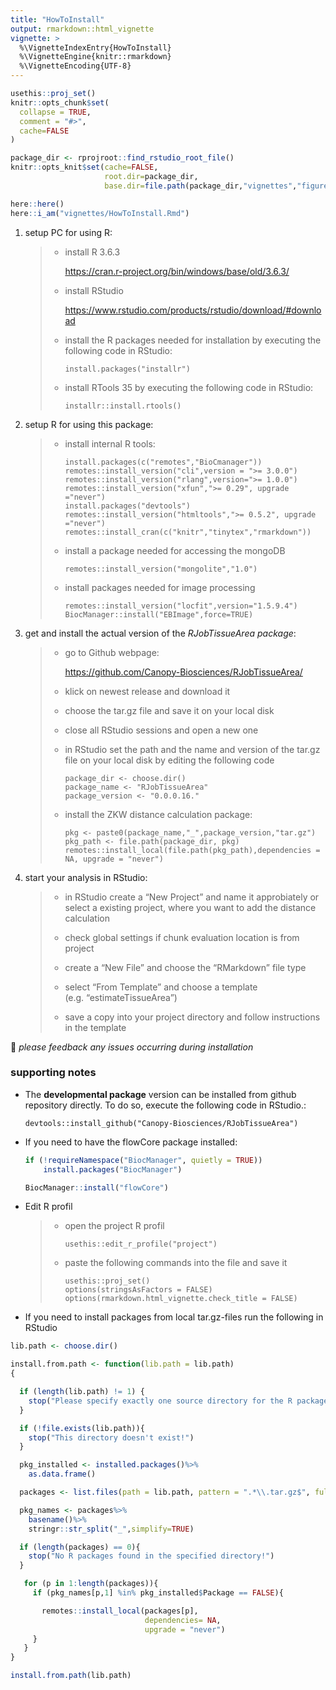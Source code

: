```yaml
---
title: "HowToInstall"
output: rmarkdown::html_vignette
vignette: >
  %\VignetteIndexEntry{HowToInstall}
  %\VignetteEngine{knitr::rmarkdown}
  %\VignetteEncoding{UTF-8}
---
```


```r
usethis::proj_set()
knitr::opts_chunk$set(
  collapse = TRUE,
  comment = "#>",
  cache=FALSE
)

package_dir <- rprojroot::find_rstudio_root_file()
knitr::opts_knit$set(cache=FALSE,
                     root.dir=package_dir,
                     base.dir=file.path(package_dir,"vignettes","figures"))

here::here()
here::i_am("vignettes/HowToInstall.Rmd")

```

1.  setup PC for using R:

    > -   install R 3.6.3
    >
    >     <https://cran.r-project.org/bin/windows/base/old/3.6.3/>
    >
    > -   install RStudio
    >
    >     <https://www.rstudio.com/products/rstudio/download/#download>
    >
    > -   install the R packages needed for installation by executing the following code in RStudio:
    >
    >         install.packages("installr")
    >
    > -   install RTools 35 by executing the following code in RStudio:
    >
    >         installr::install.rtools()

2.  setup R for using this package:

    > -   install internal R tools:
    >
    >         install.packages(c("remotes","BioCmanager"))
    >         remotes::install_version("cli",version = ">= 3.0.0")
    >         remotes::install_version("rlang",version=">= 1.0.0")
    >         remotes::install_version("xfun",">= 0.29", upgrade ="never")
    >         install.packages("devtools") 
    >         remotes::install_version("htmltools",">= 0.5.2", upgrade ="never")
    >         remotes::install_cran(c("knitr","tinytex","rmarkdown"))
    >
    > -   install a package needed for accessing the mongoDB
    >
    >         remotes::install_version("mongolite","1.0")
    >
    > -   install packages needed for image processing
    >
    >         remotes::install_version("locfit",version="1.5.9.4") 
    >         BiocManager::install("EBImage",force=TRUE)

3.  get and install the actual version of the *RJobTissueArea package*:

    > -   go to Github webpage:
    >
    >     <https://github.com/Canopy-Biosciences/RJobTissueArea/>
    >
    > -   klick on newest release and download it
    >
    > -   choose the tar.gz file and save it on your local disk
    >
    >-    close all RStudio sessions and open a new one
    >
    > -   in RStudio set the path and the name and version of the tar.gz file on your local disk by editing the following code
    >
    >         package_dir <- choose.dir()
    >         package_name <- "RJobTissueArea"
    >         package_version <- "0.0.0.16."
    >
    > -   install the ZKW distance calculation package:
    >
    >         pkg <- paste0(package_name,"_",package_version,"tar.gz")
    >         pkg_path <- file.path(package_dir, pkg)
    >         remotes::install_local(file.path(pkg_path),dependencies = NA, upgrade = "never")

4.  start your analysis in RStudio:

    > -   in RStudio create a "New Project" and name it approbiately or select a existing project, where you want to add the distance calculation
    >
    > -   check global settings if chunk evaluation location is from project
    >
    > -   create a "New File" and choose the "RMarkdown" file type
    >
    > -   select "From Template" and choose a template (e.g. "estimateTissueArea")
    >
    > -   save a copy into your project directory and follow instructions in the template

💌 *please feedback any issues occurring during installation*

### supporting notes

-   The **developmental package** version can be installed from github repository directly. To do so, execute the following code in RStudio.:

        devtools::install_github("Canopy-Biosciences/RJobTissueArea")

-   If you need to have the flowCore package installed:

    ```r
    if (!requireNamespace("BiocManager", quietly = TRUE))
        install.packages("BiocManager")

    BiocManager::install("flowCore")
    ```

-   Edit R profil

    > -   open the project R profil 
    >
    >         usethis::edit_r_profile("project")
    >
    > -   paste the following commands into the file and save it
    >
    >         usethis::proj_set()
    >         options(stringsAsFactors = FALSE)
    >         options(rmarkdown.html_vignette.check_title = FALSE)

-   If you need to install packages from local tar.gz-files run the following in RStudio

```r
lib.path <- choose.dir()

install.from.path <- function(lib.path = lib.path)
{

  if (length(lib.path) != 1) {
    stop("Please specify exactly one source directory for the R packages!")
  }

  if (!file.exists(lib.path)){
    stop("This directory doesn't exist!")
  }

  pkg_installed <- installed.packages()%>%
    as.data.frame()

  packages <- list.files(path = lib.path, pattern = ".*\\.tar.gz$", full.names = TRUE)

  pkg_names <- packages%>%
    basename()%>%
    stringr::str_split("_",simplify=TRUE)

  if (length(packages) == 0){
    stop("No R packages found in the specified directory!")
  }

   for (p in 1:length(packages)){
     if (pkg_names[p,1] %in% pkg_installed$Package == FALSE){

       remotes::install_local(packages[p],
                              dependencies= NA,
                              upgrade = "never")
     }
   }
}

install.from.path(lib.path)
```


